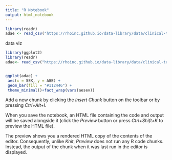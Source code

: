 ```yaml
---
title: "R Notebook"
output: html_notebook
---
```



```r
library(readr)
adae <- read_csv("https://rhoinc.github.io/data-library/data/clinical-trials/adam/adae.csv")
```
data viz
```r

library(ggplot2)
library(readr)
adae<- read_csv("https://rhoinc.github.io/data-library/data/clinical-trials/adam/adae.csv")


ggplot(adae) +
 aes(x = SEX, y = AGE) +
 geom_bar(fill = "#112446") +
 theme_minimal()+fact_wrap(vars(aesev))

```


Add a new chunk by clicking the *Insert Chunk* button on the toolbar or by pressing *Ctrl+Alt+I*.

When you save the notebook, an HTML file containing the code and output will be saved alongside it (click the *Preview* button or press *Ctrl+Shift+K* to preview the HTML file).

The preview shows you a rendered HTML copy of the contents of the editor. Consequently, unlike *Knit*, *Preview* does not run any R code chunks. Instead, the output of the chunk when it was last run in the editor is displayed.
